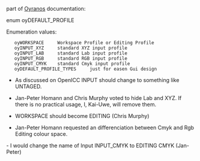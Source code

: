 part of [[Oyranos]] documentation:

enum oyDEFAULT_PROFILE

Enumeration values:
    oyWORKSPACE 	Workspace Profile or Editing Profile
    oyINPUT_XYZ 	standard XYZ input profile
    oyINPUT_LAB 	standard Lab input profile
    oyINPUT_RGB 	standard RGB input profile
    oyINPUT_CMYK 	standard Cmyk input profile
    oyDEFAULT_PROFILE_TYPES 	just for easen Gui design

* As discussed on OpenICC INPUT should change to something like UNTAGED.

* Jan-Peter Homann and Chris Murphy voted to hide Lab and XYZ. If there is no practical usage, I, Kai-Uwe, will remove them.

* WORKSPACE should become EDITING (Chris Murphy)

* Jan-Peter Homann requested an differenciation between Cmyk and Rgb Editing colour space.
- I would change the name of Input INPUT_CMYK to EDITING CMYK (Jan-Peter)